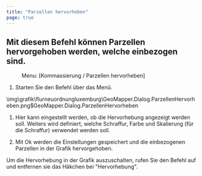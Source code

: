 ```yaml
---
title: "Parzellen hervorheben"
page: true
---
```

## Mit diesem Befehl k&#246;nnen Parzellen hervorgehoben werden, welche einbezogen sind.
<GeoMapper> <Menu> Menu: [Kommassierung / Parzellen hervorheben] </Menu> 


1. Starten Sie den Befehl &#252;ber das Men&#252;.





<Image>\img\grafik\flurneuordnungluxemburg\GeoMapper.Dialog.ParzellenHervorheben.png$GeoMapper.Dialog.ParzellenHervorheben</Image>

1. Hier kann eingestellt werden, ob die Hervorhebung angezeigt werden soll. Weiters wird definiert, welche Schraffur, Farbe und Skalierung (f&#252;r die Schraffur) verwendet werden soll. 


2. Mit <Border>Ok</Border>  werden die Einstellungen gespeichert und die einbezogenen Parzellen in der Grafik hervorgehoben.





<Success>
Um die Hervorhebung in der Grafik auszuschalten, rufen Sie den Befehl auf und entfernen sie das H&#228;kchen bei &quot;Hervorhebung&quot;.
</Success>

</GeoMapper>
